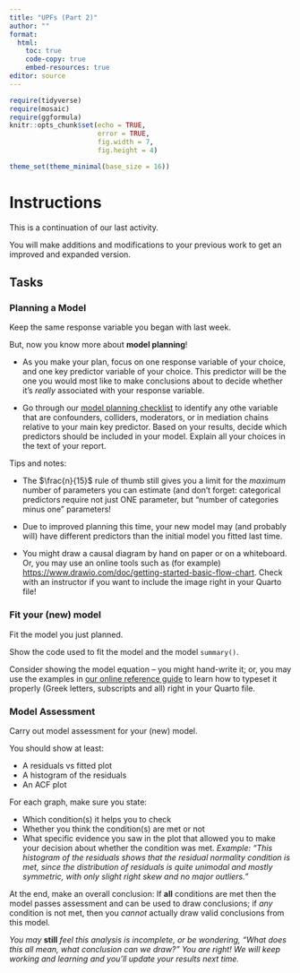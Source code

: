 ```yaml
---
title: "UPFs (Part 2)"
author: ""
format: 
  html:
    toc: true
    code-copy: true
    embed-resources: true
editor: source
---
```


```r
require(tidyverse)
require(mosaic)
require(ggformula)
knitr::opts_chunk$set(echo = TRUE,
                      error = TRUE,
                      fig.width = 7, 
                      fig.height = 4)

theme_set(theme_minimal(base_size = 16))
```

# Instructions

This is a continuation of our last activity.

You will make additions and modifications to your previous work to get an improved and expanded version.

## Tasks

### Planning a Model

Keep the same response variable you began with last week.

But, now you know more about **model planning**!

-   As you make your plan, focus on one response variable of your choice, and one key predictor variable of your choice. This predictor will be the one you would most like to make conclusions about to decide whether it's *really* associated with your response variable.

-   Go through our [model planning checklist](https://stacyderuiter.github.io/stat245-fa24/model-plan-checklist.pdf) to identify any othe variable that are confounders, colliders, moderators, or in mediation chains relative to your main key predictor. Based on your results, decide which predictors should be included in your model. Explain all your choices in the text of your report.

Tips and notes:

-   The $\frac{n}{15}$ rule of thumb still gives you a limit for the *maximum* number of parameters you can estimate (and don't forget: categorical predictors require not just ONE parameter, but "number of categories minus one" parameters!

-   Due to improved planning this time, your new model may (and probably will) have different predictors than the initial model you fitted last time.

-  You might draw a causal diagram by hand on paper or on a whiteboard. Or, you may use an online tools such as (for example) <https://www.drawio.com/doc/getting-started-basic-flow-chart>.  Check with an instructor if you want to include the image right in your Quarto file!

### Fit your (new) model

Fit the model you just planned.

Show the code used to fit the model and the model `summary()`.

Consider showing the model equation -- you might hand-write it; or, you may use the examples in [our online reference guide](https://applied-regression.netlify.app/quarto/math-notation) to learn how to typeset it properly (Greek letters, subscripts and all) right in your Quarto file.

### Model Assessment

Carry out model assessment for your (new) model.

You should show at least:

-   A residuals vs fitted plot
-   A histogram of the residuals
-   An ACF plot

For each graph, make sure you state:

-   Which condition(s) it helps you to check
-   Whether you think the condition(s) are met or not
-   What specific evidence you saw in the plot that allowed you to make your decision about whether the condition was met. *Example: "This histogram of the residuals shows that the residual normality condition is met, since the distribution of residuals is quite unimodal and mostly symmetric, with only slight right skew and no major outliers."*

At the end, make an overall conclusion: If **all** conditions are met then the model passes assessment and can be used to draw conclusions; if *any* condition is not met, then you *cannot* actually draw valid conclusions from this model.


*You may* **still** *feel this analysis is incomplete, or be wondering, "What does this all mean, what conclusion can we draw?" You are right! We will keep working and learning and you'll update your results next time.*

